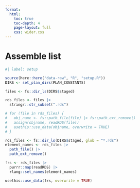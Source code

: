 ```yaml
---
format:
  html:
    toc: true
    toc-depth: 4
    page-layout: full
    css: wider.css
---
```


# Assemble list

```r
#| label: setup

source(here::here("data-raw", "R", "setup.R"))
DIRS <- set_plan_dirs(PLAN_CONSTANTS)

```


```r

files <- fs::dir_ls(DIRS$staged)

rds_files <- files |>
  stringr::str_subset(".rds")

# for (file in rds_files) {
#   obj_name <- fs::path_file(file) |> fs::path_ext_remove()
#   assign(objname, readRDS(file))
#   usethis::use_data(objname, overwrite = TRUE)
# }

rds_files <- fs::dir_ls(DIRS$staged, glob = "*.rds")
element_names <- rds_files |>
  path_file() |>
  path_ext_remove()

frs <- rds_files |>
  purrr::map(readRDS) |>
  rlang::set_names(element_names)

usethis::use_data(frs, overwrite = TRUE)

```
